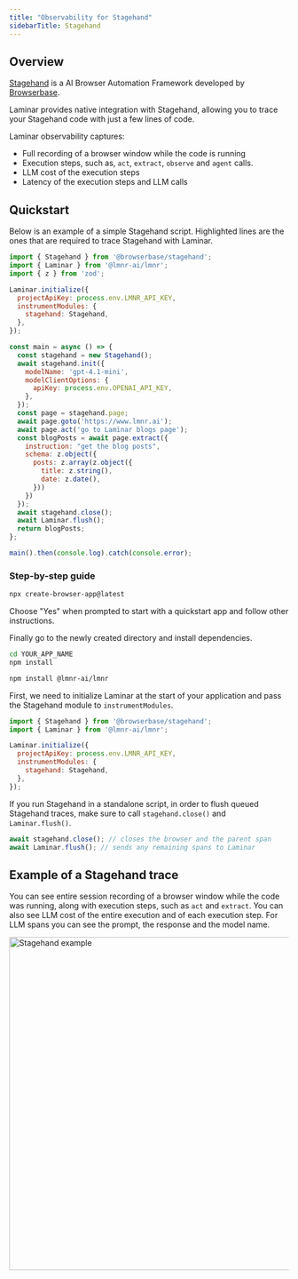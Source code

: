 ```yaml
---
title: "Observability for Stagehand"
sidebarTitle: Stagehand
---
```


## Overview

[Stagehand](https://github.com/browserbase/stagehand) is a AI Browser Automation Framework developed by [Browserbase](https://browserbase.com/).

Laminar provides native integration with Stagehand, allowing you to trace your Stagehand code with just a few lines of code.

Laminar observability captures:
- Full recording of a browser window while the code is running
- Execution steps, such as, `act`, `extract`, `observe` and `agent` calls.
- LLM cost of the execution steps
- Latency of the execution steps and LLM calls

## Quickstart

Below is an example of a simple Stagehand script. Highlighted lines are the ones that are required to trace Stagehand with Laminar.

```javascript {2, 4-10, 32}
import { Stagehand } from '@browserbase/stagehand';
import { Laminar } from '@lmnr-ai/lmnr';
import { z } from 'zod';

Laminar.initialize({
  projectApiKey: process.env.LMNR_API_KEY,
  instrumentModules: {
    stagehand: Stagehand,
  },
});

const main = async () => {
  const stagehand = new Stagehand();
  await stagehand.init({
    modelName: 'gpt-4.1-mini',
    modelClientOptions: {
      apiKey: process.env.OPENAI_API_KEY,
    },
  });
  const page = stagehand.page;
  await page.goto('https://www.lmnr.ai');
  await page.act('go to Laminar blogs page');
  const blogPosts = await page.extract({
    instruction: "get the blog posts",
    schema: z.object({
      posts: z.array(z.object({
        title: z.string(),
        date: z.date(),
      }))
    })
  });
  await stagehand.close();
  await Laminar.flush();
  return blogPosts;
};

main().then(console.log).catch(console.error);
```

### Step-by-step guide

<Steps>
<Step title="Start with Stagehand Browser quickstart">

```sh
npx create-browser-app@latest
```

Choose "Yes" when prompted to start with a quickstart app and follow other instructions.

Finally go to the newly created directory and install dependencies.

```sh
cd YOUR_APP_NAME
npm install
```

</Step>
<Step title="Install Laminar">

```sh
npm install @lmnr-ai/lmnr
```

</Step>
<Step title="Initialize Laminar">

First, we need to initialize Laminar at the start of your application and pass the Stagehand module to `instrumentModules`.

```javascript
import { Stagehand } from '@browserbase/stagehand';
import { Laminar } from '@lmnr-ai/lmnr';

Laminar.initialize({
  projectApiKey: process.env.LMNR_API_KEY,
  instrumentModules: {
    stagehand: Stagehand,
  },
});
```

</Step>
<Step title="Finalizing Stagehand traces">

If you run Stagehand in a standalone script, in order to flush queued Stagehand traces, make sure to call `stagehand.close()` and `Laminar.flush()`.

```javascript
await stagehand.close(); // closes the browser and the parent span
await Laminar.flush(); // sends any remaining spans to Laminar
```

</Step>
</Steps>

## Example of a Stagehand trace

You can see entire session recording of a browser window while the code was running, along with execution steps, such as `act` and `extract`. You can also see LLM cost of the entire execution and of each execution step. For LLM spans you can see the prompt, the response and the model name.

<Frame caption="An example trace for page.act('go to Laminar blogs page')">
<img width="600" src="/images/traces/stagehand.png" alt="Stagehand example" />
</Frame>
